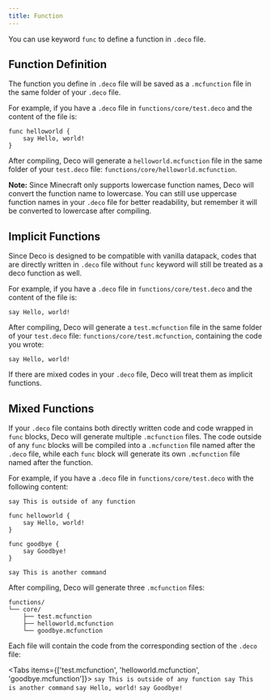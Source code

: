 ```yaml
---
title: Function
---
```


You can use keyword `func` to define a function in `.deco` file.

## Function Definition

The function you define in `.deco` file will be saved as a `.mcfunction` file in the same folder of your `.deco` file.

For example, if you have a `.deco` file in `functions/core/test.deco` and the content of the file is:

```
func helloworld {
    say Hello, world!
}
```

After compiling, Deco will generate a `helloworld.mcfunction` file in the same folder of your `test.deco` file: `functions/core/helloworld.mcfunction`.

**Note:** Since Minecraft only supports lowercase function names, Deco will convert the function name to lowercase. You can still use uppercase function names in your `.deco` file for better readability, but remember it will be converted to lowercase after compiling.

## Implicit Functions

Since Deco is designed to be compatible with vanilla datapack, codes that are directly written in `.deco` file without `func` keyword will still be treated as a deco function as well.

For example, if you have a `.deco` file in `functions/core/test.deco` and the content of the file is:

```
say Hello, world!
```

After compiling, Deco will generate a `test.mcfunction` file in the same folder of your `test.deco` file: `functions/core/test.mcfunction`, containing the code you wrote:

```
say Hello, world!
```

If there are mixed codes in your `.deco` file, Deco will treat them as implicit functions.

## Mixed Functions

If your `.deco` file contains both directly written code and code wrapped in `func` blocks, Deco will generate multiple `.mcfunction` files. The code outside of any `func` blocks will be compiled into a `.mcfunction` file named after the `.deco` file, while each `func` block will generate its own `.mcfunction` file named after the function.

For example, if you have a `.deco` file in `functions/core/test.deco` with the following content:

```
say This is outside of any function

func helloworld {
    say Hello, world!
}

func goodbye {
    say Goodbye!
}

say This is another command
```

After compiling, Deco will generate three `.mcfunction` files:

```
functions/
└── core/
    ├── test.mcfunction
    ├── helloworld.mcfunction
    └── goodbye.mcfunction
```

Each file will contain the code from the corresponding section of the `.deco` file:

 
<Tabs items={['test.mcfunction', 'helloworld.mcfunction', 'goodbye.mcfunction']}>
  <Tab value="test.mcfunction">
    ```
    say This is outside of any function
    say This is another command
    ```
  </Tab>
  <Tab value="helloworld.mcfunction">
    ```
    say Hello, world!
    ```
  </Tab>
  <Tab value="goodbye.mcfunction">
    ```
    say Goodbye!
    ```
  </Tab>
</Tabs>